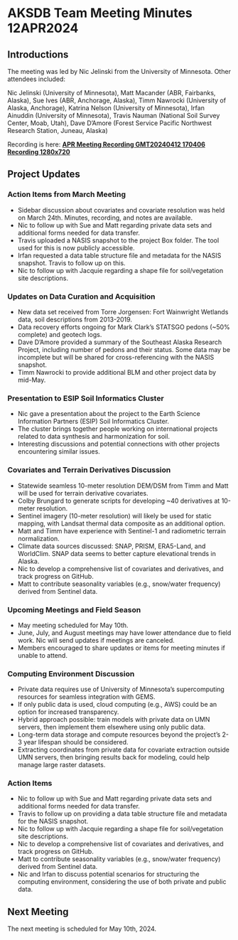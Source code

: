 # AKSDB Team Meeting Minutes 12APR2024

## Introductions

The meeting was led by Nic Jelinski from the University of Minnesota. Other attendees included:

Nic Jelinski (University of Minnesota), Matt Macander (ABR, Fairbanks, Alaska), Sue Ives (ABR, Anchorage, Alaska), Timm Nawrocki (University of Alaska, Anchorage), Katrina Nelson (University of Minnesota), Irfan Ainuddin (University of Minnesota), Travis Nauman (National Soil Survey Center, Moab, Utah), Dave D'Amore (Forest Service Pacific Northwest Research Station, Juneau, Alaska)

Recording is here: [**APR Meeting Recording GMT20240412 170406 Recording 1280x720**](https://youtu.be/X2lgwXbMWbY)

## Project Updates

### Action Items from March Meeting

-   Sidebar discussion about covariates and covariate resolution was held on March 24th. Minutes, recording, and notes are available.
-   Nic to follow up with Sue and Matt regarding private data sets and additional forms needed for data transfer.
-   Travis uploaded a NASIS snapshot to the project Box folder. The tool used for this is now publicly accessible.
-   Irfan requested a data table structure file and metadata for the NASIS snapshot. Travis to follow up on this.
-   Nic to follow up with Jacquie regarding a shape file for soil/vegetation site descriptions.

### Updates on Data Curation and Acquisition

-   New data set received from Torre Jorgensen: Fort Wainwright Wetlands data, soil descriptions from 2013-2019.
-   Data recovery efforts ongoing for Mark Clark's STATSGO pedons (\~50% complete) and geotech logs.
-   Dave D'Amore provided a summary of the Southeast Alaska Research Project, including number of pedons and their status. Some data may be incomplete but will be shared for cross-referencing with the NASIS snapshot.
-   Timm Nawrocki to provide additional BLM and other project data by mid-May.

### Presentation to ESIP Soil Informatics Cluster

-   Nic gave a presentation about the project to the Earth Science Information Partners (ESIP) Soil Informatics Cluster.
-   The cluster brings together people working on international projects related to data synthesis and harmonization for soil.
-   Interesting discussions and potential connections with other projects encountering similar issues.

### Covariates and Terrain Derivatives Discussion

-   Statewide seamless 10-meter resolution DEM/DSM from Timm and Matt will be used for terrain derivative covariates.
-   Colby Brungard to generate scripts for developing \~40 derivatives at 10-meter resolution.
-   Sentinel imagery (10-meter resolution) will likely be used for static mapping, with Landsat thermal data composite as an additional option.
-   Matt and Timm have experience with Sentinel-1 and radiometric terrain normalization.
-   Climate data sources discussed: SNAP, PRISM, ERA5-Land, and WorldClim. SNAP data seems to better capture elevational trends in Alaska.
-   Nic to develop a comprehensive list of covariates and derivatives, and track progress on GitHub.
-   Matt to contribute seasonality variables (e.g., snow/water frequency) derived from Sentinel data.

### Upcoming Meetings and Field Season

-   May meeting scheduled for May 10th.
-   June, July, and August meetings may have lower attendance due to field work. Nic will send updates if meetings are canceled.
-   Members encouraged to share updates or items for meeting minutes if unable to attend.

### Computing Environment Discussion

-   Private data requires use of University of Minnesota's supercomputing resources for seamless integration with GEMS.
-   If only public data is used, cloud computing (e.g., AWS) could be an option for increased transparency.
-   Hybrid approach possible: train models with private data on UMN servers, then implement them elsewhere using only public data.
-   Long-term data storage and compute resources beyond the project's 2-3 year lifespan should be considered.
-   Extracting coordinates from private data for covariate extraction outside UMN servers, then bringing results back for modeling, could help manage large raster datasets.

### Action Items

-   Nic to follow up with Sue and Matt regarding private data sets and additional forms needed for data transfer.
-   Travis to follow up on providing a data table structure file and metadata for the NASIS snapshot.
-   Nic to follow up with Jacquie regarding a shape file for soil/vegetation site descriptions.
-   Nic to develop a comprehensive list of covariates and derivatives, and track progress on GitHub.
-   Matt to contribute seasonality variables (e.g., snow/water frequency) derived from Sentinel data.
-   Nic and Irfan to discuss potential scenarios for structuring the computing environment, considering the use of both private and public data.

## Next Meeting

The next meeting is scheduled for May 10th, 2024.
